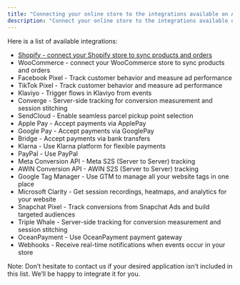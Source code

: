 ```yaml
---
title: "Connecting your online store to the integrations available on Apptics"
description: "Connect your online store to the integrations available on Apptics to expand your store’s capabilities and automate key processes seamlessly."
---
```


Here is a list of available integrations:

- [Shopify - connect your Shopify store to sync products and orders](/knowledge-center/connecting20your20shopify20store20to20your20tagada20accou20265bc8e2991b80d98687ce672e9b791e)
- WooCommerce - connect your WooCommerce store to sync products and orders
- Facebook Pixel - Track customer behavior and measure ad performance
- TikTok Pixel - Track customer behavior and measure ad performance
- Klaviyo - Trigger flows in Klaviyo from events
- Converge - Server-side tracking for conversion measurement and session stitching
- SendCloud - Enable seamless parcel pickup point selection
- Apple Pay - Accept payments via ApplePay
- Google Pay - Accept payments via GooglePay
- Bridge - Accept payments via bank transfers
- Klarna - Use Klarna platform for flexible payments
- PayPal - Use PayPal
- Meta Conversion API - Meta S2S (Server to Server) tracking
- AWIN Conversion API - AWIN S2S (Server to Server) tracking
- Google Tag Manager - Use GTM to manage all your website tags in one place
- Microsoft Clarity - Get session recordings, heatmaps, and analytics for your website
- Snapchat Pixel - Track conversions from Snapchat  Ads and build targeted audiences
- Triple Whale - Server-side tracking for conversion measurement and session stitching
- OceanPayment - Use OceanPayment payment gateway
- Webhooks - Receive real-time notifications when events occur in your store

Note: Don’t hesitate to contact us if your desired application isn’t included in this list. We’ll be happy to integrate it for you.